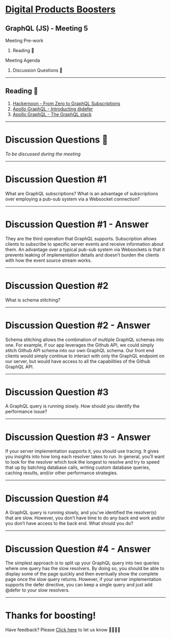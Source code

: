 
# [Digital Products Boosters](https://boosters.intrepid.digital.accenture.com/)

## GraphQL (JS) - Meeting 5

<Split>
  <div>
    <div style={{ "text-align": "left" }}>Meeting Pre-work</div>
    <ol>
      <li>
        <Link to="./1">Reading 📕</Link>
      </li>
    </ol>
  </div>
  <div>
    <div style={{ "text-align": "left" }}>Meeting Agenda</div>
    <ol>
      <li>
        <Link to="./2">Discussion Questions 🤔</Link>
      </li>
    </ol>
  </div>
</Split>

---

## Reading 📕

1. [Hackernoon - From Zero to GraphQL Subscriptions](https://hackernoon.com/from-zero-to-graphql-subscriptions-416b9e0284f3)
2. [Apollo GraphQL - Introducting @defer](https://blog.apollographql.com/introducing-defer-in-apollo-server-f6797c4e9d6e)
3. [Apollo GraphQL - The GraphQL stack](https://blog.apollographql.com/the-graphql-stack-how-everything-fits-together-35f8bf34f841)

---

# Discussion Questions 🤔

_To be discussed during the meeting_

---

# Discussion Question #1

What are GraphQL subscriptions? What is an advantage of subscriptions over employing a pub-sub system via a Websocket connection?
<MinuteTimer minutes={5} isDiscussion />

---

# Discussion Question #1 - Answer

They are the third operation that GraphQL supports. Subscription allows clients to subscribe to specific server events and receive information about them. An advantage over a typical pub-sub system via Websockets is that it prevents leaking of implementation details and doesn’t burden the clients with how the event source stream works.

---

# Discussion Question #2

What is schema stitching?

<MinuteTimer minutes={5} isDiscussion />

---

# Discussion Question #2 - Answer

Schema stitching allows the combination of multiple GraphQL schemas into one. For example, if our app leverages the Github API, we could simply stitch Github API schema into our own GraphQL schema. Our front end clients would simply continue to interact with only the GraphQL endpoint on our server, but would have access to all the capabilities of the Github GraphQL API.

---

# Discussion Question #3

A GraphQL query is running slowly. How should you identify the performance issue?

<MinuteTimer minutes={5} isDiscussion />

---

# Discussion Question #3 - Answer

If your server implementation supports it, you should use tracing. It gives you insights into how long each resolver takes to run. In general, you’ll want to look for the resolver which took the longest to resolve and try to speed that up by batching database calls, writing custom database queries, caching results, and/or other performance strategies.

---

# Discussion Question #4

A GraphQL query is running slowly, and you’ve identified the resolver(s) that are slow. However, you don’t have time to do any back end work and/or you don’t have access to the back end. What should you do?

<MinuteTimer minutes={5} isDiscussion />

---

# Discussion Question #4 - Answer

The simplest approach is to split up your GraphQL query into two queries where one query has the slow resolvers. By doing so, you should be able to display some of the page quickly and then eventually show the complete page once the slow query returns. However, if your server implementation supports the defer directive, you can keep a single query and just add @defer to your slow resolvers.

---

# Thanks for boosting!

Have feedback? Please [Click here](https://github.com/Accenture/digital-products-boosters/issues/new?assignees=&labels=&template=feedback.md&title=%5BFEEDBACK%5D) to let us know 🙇‍♀️🙇‍♂️

